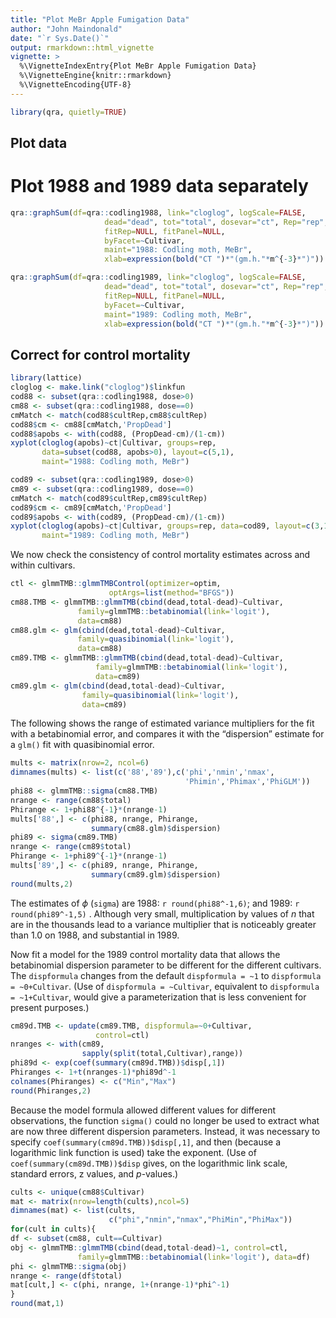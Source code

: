 ```yaml
---
title: "Plot MeBr Apple Fumigation Data"
author: "John Maindonald"
date: "`r Sys.Date()`"
output: rmarkdown::html_vignette
vignette: >
  %\VignetteIndexEntry{Plot MeBr Apple Fumigation Data}
  %\VignetteEngine{knitr::rmarkdown}
  %\VignetteEncoding{UTF-8}
---
```


```r
library(qra, quietly=TRUE)
```

## Plot data

# Plot 1988 and 1989 data separately
```r
qra::graphSum(df=qra::codling1988, link="cloglog", logScale=FALSE,
                     dead="dead", tot="total", dosevar="ct", Rep="rep",
                     fitRep=NULL, fitPanel=NULL,
                     byFacet=~Cultivar,
                     maint="1988: Codling moth, MeBr",
                     xlab=expression(bold("CT ")*"(gm.h."*m^{-3}*")"))
```

```r
qra::graphSum(df=qra::codling1989, link="cloglog", logScale=FALSE,
                     dead="dead", tot="total", dosevar="ct", Rep="rep",
                     fitRep=NULL, fitPanel=NULL,
                     byFacet=~Cultivar,
                     maint="1989: Codling moth, MeBr",
                     xlab=expression(bold("CT ")*"(gm.h."*m^{-3}*")"))
```

## Correct for control mortality

```r
library(lattice)
cloglog <- make.link("cloglog")$linkfun
cod88 <- subset(qra::codling1988, dose>0)
cm88 <- subset(qra::codling1988, dose==0)
cmMatch <- match(cod88$cultRep,cm88$cultRep)
cod88$cm <- cm88[cmMatch,'PropDead']
cod88$apobs <- with(cod88, (PropDead-cm)/(1-cm))
xyplot(cloglog(apobs)~ct|Cultivar, groups=rep, 
       data=subset(cod88, apobs>0), layout=c(5,1),
       maint="1988: Codling moth, MeBr")
```

```r
cod89 <- subset(qra::codling1989, dose>0)
cm89 <- subset(qra::codling1989, dose==0)
cmMatch <- match(cod89$cultRep,cm89$cultRep)
cod89$cm <- cm89[cmMatch,'PropDead']
cod89$apobs <- with(cod89, (PropDead-cm)/(1-cm))
xyplot(cloglog(apobs)~ct|Cultivar, groups=rep, data=cod89, layout=c(3,1),
       maint="1989: Codling moth, MeBr")
```

We now check the consistency of control mortality estimates
across and within cultivars.

```r
ctl <- glmmTMB::glmmTMBControl(optimizer=optim,
                      optArgs=list(method="BFGS"))
cm88.TMB <- glmmTMB::glmmTMB(cbind(dead,total-dead)~Cultivar,
               family=glmmTMB::betabinomial(link='logit'), 
               data=cm88)
cm88.glm <- glm(cbind(dead,total-dead)~Cultivar, 
               family=quasibinomial(link='logit'), 
               data=cm88)
cm89.TMB <- glmmTMB::glmmTMB(cbind(dead,total-dead)~Cultivar, 
                   family=glmmTMB::betabinomial(link='logit'), 
                   data=cm89)
cm89.glm <- glm(cbind(dead,total-dead)~Cultivar, 
                family=quasibinomial(link='logit'), 
                data=cm89)
```

The following shows the range of estimated variance multipliers
for the fit with a betabinomial error, and compares it with 
the "dispersion" estimate for a `glm()` fit with quasibinomial 
error.

```r
mults <- matrix(nrow=2, ncol=6)
dimnames(mults) <- list(c('88','89'),c('phi','nmin','nmax',
                                       'Phimin','Phimax','PhiGLM'))
phi88 <- glmmTMB::sigma(cm88.TMB)
nrange <- range(cm88$total)
Phirange <- 1+phi88^{-1}*(nrange-1)
mults['88',] <- c(phi88, nrange, Phirange, 
                  summary(cm88.glm)$dispersion)
phi89 <- sigma(cm89.TMB)
nrange <- range(cm89$total)
Phirange <- 1+phi89^{-1}*(nrange-1)
mults['89',] <- c(phi89, nrange, Phirange, 
                  summary(cm89.glm)$dispersion)
round(mults,2)
```

The estimates of $\phi$ (`sigma`) are 1988: `r round(phi88^-1,6)`; and 1989: `r round(phi89^-1,5)` .  Although very small, multiplication by
values of $n$ that are in the thousands lead to a variance multiplier
that is noticeably greater than 1.0 on 1988, and substantial in 1989.

Now fit a model for the 1989 control mortality data that allows the 
betabinomial dispersion parameter to be different for the
different cultivars.  The `dispformula` changes from the default
`dispformula = ~1` to `dispformula = ~0+Cultivar`.  (Use of
`dispformula = ~Cultivar`, equivalent to `dispformula = ~1+Cultivar`,
would give a parameterization that is less convenient for
present purposes.)
```r
cm89d.TMB <- update(cm89.TMB, dispformula=~0+Cultivar,    
                   control=ctl)
nranges <- with(cm89,
                sapply(split(total,Cultivar),range))
phi89d <- exp(coef(summary(cm89d.TMB))$disp[,1])
Phiranges <- 1+t(nranges-1)*phi89d^-1
colnames(Phiranges) <- c("Min","Max")
round(Phiranges,2)
```
Because the model formula allowed different values for 
different observations, the function `sigma()` could no
longer be used to extract what are now three different
dispersion parameters.  Instead, it was necessary to
specify `coef(summary(cm89d.TMB))$disp[,1]`, and then
(because a logarithmic link function is used) take the 
exponent.  (Use of `coef(summary(cm89d.TMB))$disp` gives,
on the logarithmic link scale, standard errors, z values,
and $p$-values.)

```r
cults <- unique(cm88$Cultivar)
mat <- matrix(nrow=length(cults),ncol=5)
dimnames(mat) <- list(cults,
                      c("phi","nmin","nmax","PhiMin","PhiMax"))
for(cult in cults){
df <- subset(cm88, cult==Cultivar)
obj <- glmmTMB::glmmTMB(cbind(dead,total-dead)~1, control=ctl,      
               family=glmmTMB::betabinomial(link='logit'), data=df)
phi <- glmmTMB::sigma(obj)
nrange <- range(df$total)
mat[cult,] <- c(phi, nrange, 1+(nrange-1)*phi^-1)
}
round(mat,1)
```

